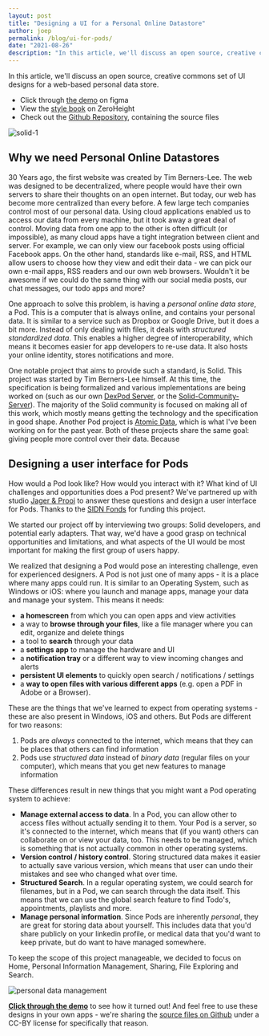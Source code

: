 ```yaml
---
layout: post
title: "Designing a UI for a Personal Online Datastore"
author: joep
permalink: /blog/ui-for-pods/
date: "2021-08-26"
description: "In this article, we'll discuss an open source, creative commons set of UI designs for a web-based personal data store."
---
```


In this article, we'll discuss an open source, creative commons set of UI designs for a web-based personal data store.

- Click through [the demo](https://www.figma.com/proto/wkc2XEA6Lddai8n4PUU83C/Solidstarter-Prototype?page-id=327%3A0&node-id=335%3A32985&viewport=289%2C241%2C0.04754795879125595&scaling=scale-down) on figma
- View the [style book](https://zeroheight.com/756e7c07f/p/919ed8-solid-ui-kit) on ZeroHeight
- Check out the [Github Repository](https://github.com/ontola/solid-ui-designs), containing the source files

![solid-1](/images/solid-ui/solid-1.jpg)

## Why we need Personal Online Datastores

30 Years ago, the first website was created by Tim Berners-Lee.
The web was designed to be decentralized, where people would have their own servers to share their thoughts on an open internet.
But today, our web has become more centralized than every before.
A few large tech companies control most of our personal data.
Using cloud applications enabled us to access our data from every machine, but it took away a great deal of control.
Moving data from one app to the other is often difficult (or impossible), as many cloud apps have a tight integration between client and server.
For example, we can only view our facebook posts using official Facebook apps.
On the other hand, standards like e-mail, RSS, and HTML allow users to choose how they view and edit their data - we can pick our own e-mail apps, RSS readers and our own web browsers.
Wouldn't it be awesome if we could do the same thing with our social media posts, our chat messages, our todo apps and more?

One approach to solve this problem, is having a _personal online data store_, a Pod.
This is a computer that is always online, and contains your personal data.
It is similar to a service such as Dropbox or Google Drive, but it does a bit more.
Instead of only dealing with files, it deals with _structured standardized data_.
This enables a higher degree of interoperability, which means it becomes easier for app developers to re-use data.
It also hosts your online identity, stores notifications and more.

One notable project that aims to provide such a standard, is Solid.
This project was started by Tim Berners-Lee himself.
At this time, the specification is being formalized and various implementations are being worked on (such as our own [DexPod Server](https://gitlab.com/ontola/dexpod), or the [Solid-Community-Server](https://github.com/solid/community-server)).
The majority of the Solid community is focused on making all of this work, which mostly means getting the technology and the specification in good shape.
Another Pod project is [Atomic Data](https://atomicdata.dev), which is what I've been working on for the past year.
Both of these projects share the same goal: giving people more control over their data.
Because

## Designing a user interface for Pods

How would a Pod look like? How would you interact with it? What kind of UI challenges and opportunities does a Pod present?
We've partnered up with studio [Jager & Prooi](https://jagerenprooi.nl/) to answer these questions and design a user interface for Pods.
Thanks to the [SIDN Fonds](https://www.sidnfonds.nl/nieuws/techneuten-en-ontwerpers-bundelen-krachten-8-projecten-van-start) for funding this project.

We started our project off by interviewing two groups: Solid developers, and potential early adapters.
That way, we'd have a good grasp on technical opportunities and limitations, and what aspects of the UI would be most important for making the first group of users happy.

We realized that designing a Pod would pose an interesting challenge, even for experienced designers.
A Pod is not just one of many apps - it is a place where many apps could run.
It is similar to an Operating System, such as Windows or iOS: where you launch and manage apps, manage your data and manage your system.
This means it needs:

- **a homescreen** from which you can open apps and view activities
- a way to **browse through your files**, like a file manager where you can edit, organize and delete things
- a tool to **search** through your data
- a **settings app** to manage the hardware and UI
- a **notification tray** or a different way to view incoming changes and alerts
- **persistent UI elements** to quickly open search / notifications / settings
- a **way to open files with various different apps** (e.g. open a PDF in Adobe or a Browser).

These are the things that we've learned to expect from operating systems - these are also present in Windows, iOS and others.
But Pods are different for two reasons:

1. Pods are _always_ connected to the internet, which means that they can be places that others can find information
1. Pods use _structured data_ instead of _binary data_ (regular files on your computer), which means that you get new features to manage information

These differences result in new things that you might want a Pod operating system to achieve:

- **Manage external access to data**. In a Pod, you can allow other to access files without actually sending it to them. Your Pod is a server, so it's connected to the internet, which means that (if you want) others can collaborate on or view your data, too. This needs to be managed, which is something that is not actually common in other operating systems.
- **Version control / history control**. Storing structured data makes it easier to actually save various version, which means that user can undo their mistakes and see who changed what over time.
- **Structured Search**. In a regular operating system, we could search for filenames, but in a Pod, we can search through the data itself. This means that we can use the global search feature to find Todo's, appointments, playlists and more.
- **Manage personal information**. Since Pods are inherently _personal_, they are great for storing data about yourself. This includes data that you'd share publicly on your linkedin profile, or medical data that you'd want to keep private, but do want to have managed somewhere.

To keep the scope of this project manageable, we decided to focus on Home, Personal Information Management, Sharing, File Exploring and Search.

![personal data management](/images/solid-ui/solid-2.jpg)

**[Click through the demo](https://www.figma.com/proto/wkc2XEA6Lddai8n4PUU83C/Solidstarter-Prototype?page-id=327%3A0&node-id=335%3A32985&viewport=289%2C241%2C0.04754795879125595&scaling=scale-down)** to see how it turned out!
And feel free to use these designs in your own apps - we're sharing the [source files on Github](https://github.com/ontola/solid-ui-designs) under a CC-BY license for specifically that reason.
